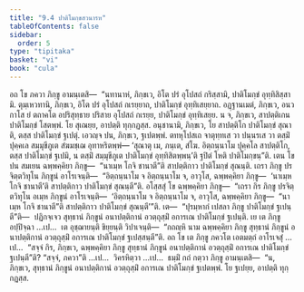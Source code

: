 ```yaml
---
title: "9.4 ปาติโมกฺขสวนารห"
tableOfContents: false
sidebar:
  order: 5
type: "tipitaka"
basket: "vi"
book: "cula"
---
```



<DynamicBreadcrumb />

<Division number="386" book="cula">

<Paragraph number="1879" book="cula">
อถ โข ภควา ภิกฺขู อามนฺเตสิ—  “นทานาหํ, ภิกฺขเว, อิโต ปรํ อุโปสถํ กริสฺสามิ, ปาติโมกฺขํ อุทฺทิสิสฺสามิ. ตุมฺเหวทานิ, ภิกฺขเว, อิโต ปรํ อุโปสถํ กเรยฺยาถ, ปาติโมกฺขํ อุทฺทิเสยฺยาถ. อฏฺฐานเมตํ, ภิกฺขเว, อนวกาโส ยํ ตถาคโต อปริสุทฺธาย ปริสาย อุโปสถํ กเรยฺย, ปาติโมกฺขํ อุทฺทิเสยฺย. น จ, ภิกฺขเว, สาปตฺติเกน ปาติโมกฺขํ โสตพฺพํ. โย สุเณยฺย, อาปตฺติ ทุกฺกฏสฺส. อนุชานามิ, ภิกฺขเว, โย สาปตฺติโก ปาติโมกฺขํ สุณาติ, ตสฺส ปาติโมกฺขํ ฐเปตุํ. เอวญฺจ ปน, ภิกฺขเว, ฐเปตพฺพํ. ตทหุโปสเถ จาตุทฺทเส วา ปนฺนรเส วา ตสฺมิํ ปุคฺคเล สมฺมุขีภูเต สํฆมชฺเฌ อุทาหริตพฺพํ—
</Paragraph>

<Paragraph number="1880" book="cula">
‘สุณาตุ เม, ภนฺเต, สํโฆ. อิตฺถนฺนาโม ปุคฺคโล สาปตฺติโก, ตสฺส ปาติโมกฺขํ ฐเปมิ, น ตสฺมิํ สมฺมุขีภูเต ปาติโมกฺขํ อุทฺทิสิตพฺพนฺ’ติ ฐปิตํ โหติ ปาติโมกฺขนฺ”ติ.
</Paragraph>

<Paragraph number="1881" book="cula">
เตน โข ปน สมเยน ฉพฺพคฺคิยา ภิกฺขู—  “นาเมฺห โกจิ ชานาตี”ติ สาปตฺติกาว ปาติโมกฺขํ สุณนฺติ. เถรา ภิกฺขู ปรจิตฺตวิทุโน ภิกฺขูนํ อาโรเจนฺติ—  “อิตฺถนฺนาโม จ อิตฺถนฺนาโม จ, อาวุโส, ฉพฺพคฺคิยา ภิกฺขู—  ‘นาเมฺห โกจิ ชานาตี’ติ สาปตฺติกาว ปาติโมกฺขํ สุณนฺตี”ติ. อโสฺสสุํ โข ฉพฺพคฺคิยา ภิกฺขู—  “เถรา กิร ภิกฺขู ปรจิตฺตวิทุโน อเมฺห ภิกฺขูนํ อาโรเจนฺติ—  ‘อิตฺถนฺนาโม จ อิตฺถนฺนาโม จ, อาวุโส, ฉพฺพคฺคิยา ภิกฺขู—  “นาเมฺห โกจิ ชานาตี”ติ สาปตฺติกาว ปาติโมกฺขํ สุณนฺตี’”ติ.
</Paragraph>

<Paragraph number="1882" book="cula">
เต—  “ปุรมฺหากํ เปสลา ภิกฺขู ปาติโมกฺขํ ฐเปนฺตี”ติ—  ปฏิกจฺเจว สุทฺธานํ ภิกฺขูนํ อนาปตฺติกานํ อวตฺถุสฺมิํ อการเณ ปาติโมกฺขํ ฐเปนฺติ. เย เต ภิกฺขู อปฺปิจฺฉา …เป…  เต อุชฺฌายนฺติ ขิยฺยนฺติ วิปาเจนฺติ—  “กถญฺหิ นาม ฉพฺพคฺคิยา ภิกฺขู สุทฺธานํ ภิกฺขูนํ อนาปตฺติกานํ อวตฺถุสฺมิํ อการเณ ปาติโมกฺขํ ฐเปสฺสนฺตี”ติ. อถ โข เต ภิกฺขู ภควโต เอตมตฺถํ อาโรเจสุํ …เป…  “สจฺจํ กิร, ภิกฺขเว, ฉพฺพคฺคิยา ภิกฺขู สุทฺธานํ ภิกฺขูนํ อนาปตฺติกานํ อวตฺถุสฺมิํ อการเณ ปาติโมกฺขํ ฐเปนฺตี”ติ? “สจฺจํ, ภควา”ติ …เป…  วิครหิตฺวา …เป…  ธมฺมิํ กถํ กตฺวา ภิกฺขู อามนฺเตสิ—  “น, ภิกฺขเว, สุทฺธานํ ภิกฺขูนํ อนาปตฺติกานํ อวตฺถุสฺมิํ อการเณ ปาติโมกฺขํ ฐเปตพฺพํ. โย ฐเปยฺย, อาปตฺติ ทุกฺกฏสฺส.
</Paragraph>
</Division>